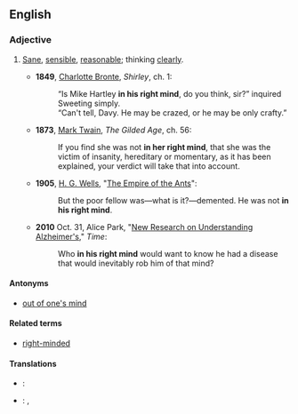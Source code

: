 ==English==

===Adjective===
{{head|en|adjective|head=[[in]] [[one's]] [[right]] [[mind]]}}

# {{context|idiomatic|lang=en}} [[sane|Sane]], [[sensible]], [[reasonable]]; thinking [[clearly]].
#* '''1849''', [[w:Charlotte Bronte|Charlotte Bronte]], ''Shirley'', ch. 1:
#*: “Is Mike Hartley '''in his right mind''', do you think, sir?” inquired Sweeting simply.
#*: “Can't tell, Davy. He may be crazed, or he may be only crafty.”
#* '''1873''', [[w:Mark Twain|Mark Twain]], ''The Gilded Age'', ch. 56:
#*: If you find she was not '''in her right mind''', that she was the victim of insanity, hereditary or momentary, as it has been explained, your verdict will take that into account.
#* '''1905''', [[w:H. G. Wells|H. G. Wells]], "[[w:Empire of the Ants|The Empire of the Ants]]":
#*: But the poor fellow was—what is it?—demented. He was not '''in his right mind'''.
#* '''2010''' Oct. 31, Alice Park, "[http://www.time.com/time/magazine/article/0,9171,2025572,00.html New Research on Understanding Alzheimer's]," ''Time'':
#*: Who '''in his right mind''' would want to know he had a disease that would inevitably rob him of that mind?

====Antonyms====
* [[out of one's mind]]

====Related terms====
* [[right-minded]]

====Translations====
{{trans-top|sane}}
* {{ttbc|fi}}: {{t|fi|[[olla]] [[järjissä]][[-än|än]]}} <!-- was "[[olla]] [[järjissä]][[-än|än]]" - assumed sum-of-parts; if an idiom, remove the wikilinks to the individual words. see [[User:Kephir/gadgets/xte#Translation_fixing]] - SEE? SEE? SEEEEEEE? THIS IS WHAT I AM TALKING ABOUT. -->
{{trans-mid}}
* {{ttbc|ru}}: {{t|ru|в здравом уме|sc=Cyrl}} <!-- "in healthy mind" -->, {{t|ru|в своём уме|sc=Cyrl}} <!-- was "in one's own mind" -->
{{trans-bottom}}